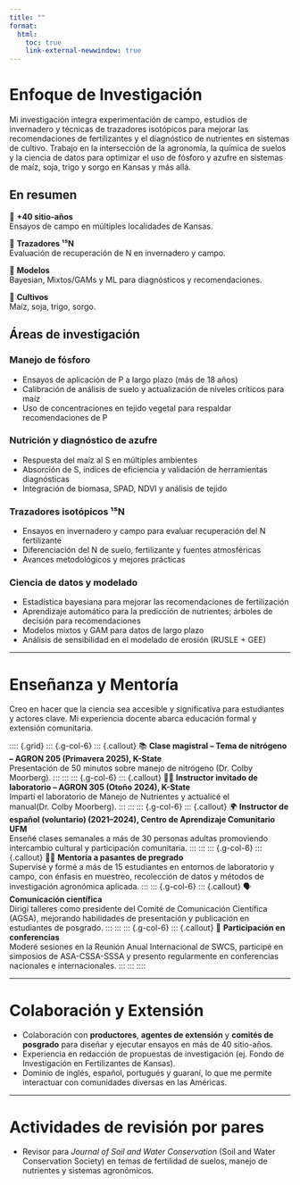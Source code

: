 ```yaml
---
title: ""
format:
  html:
    toc: true
    link-external-newwindow: true
---
```


# Enfoque de Investigación

Mi investigación integra experimentación de campo, estudios de invernadero y técnicas de trazadores isotópicos para mejorar las recomendaciones de fertilizantes y el diagnóstico de nutrientes en sistemas de cultivo. Trabajo en la intersección de la agronomía, la química de suelos y la ciencia de datos para optimizar el uso de fósforo y azufre en sistemas de maíz, soja, trigo y sorgo en Kansas y más allá.

## En resumen
:::: {.grid}
::: {.g-col-3}
::: {.callout}
📍 **+40 sitio-años**  
Ensayos de campo en múltiples localidades de Kansas.
:::
:::
::: {.g-col-3}
::: {.callout}
🧪 **Trazadores ¹⁵N**  
Evaluación de recuperación de N en invernadero y campo.
:::
:::
::: {.g-col-3}
::: {.callout}
🧮 **Modelos**  
Bayesian, Mixtos/GAMs y ML para diagnósticos y recomendaciones.
:::
:::
::: {.g-col-3}
::: {.callout}
🌾 **Cultivos**  
Maíz, soja, trigo, sorgo.
:::
:::
::::

## Áreas de investigación
::: {.panel-tabset}
### Manejo de fósforo
- Ensayos de aplicación de P a largo plazo (más de 18 años)  
- Calibración de análisis de suelo y actualización de niveles críticos para maíz  
- Uso de concentraciones en tejido vegetal para respaldar recomendaciones de P  

### Nutrición y diagnóstico de azufre
- Respuesta del maíz al S en múltiples ambientes  
- Absorción de S, índices de eficiencia y validación de herramientas diagnósticas  
- Integración de biomasa, SPAD, NDVI y análisis de tejido  

### Trazadores isotópicos ¹⁵N
- Ensayos en invernadero y campo para evaluar recuperación del N fertilizante  
- Diferenciación del N de suelo, fertilizante y fuentes atmosféricas  
- Avances metodológicos y mejores prácticas  

### Ciencia de datos y modelado
- Estadística bayesiana para mejorar las recomendaciones de fertilización  
- Aprendizaje automático para la predicción de nutrientes; árboles de decisión para recomendaciones  
- Modelos mixtos y GAM para datos de largo plazo  
- Análisis de sensibilidad en el modelado de erosión (RUSLE + GEE)
:::

---

# Enseñanza y Mentoría

Creo en hacer que la ciencia sea accesible y significativa para estudiantes y actores clave. Mi experiencia docente abarca educación formal y extensión comunitaria.

:::: {.grid}
::: {.g-col-6}
::: {.callout}
📚 **Clase magistral – Tema de nitrógeno – AGRON 205 (Primavera 2025), K-State**  
Presentación de 50 minutos sobre manejo de nitrógeno (Dr. Colby Moorberg).
:::
:::
::: {.g-col-6}
::: {.callout}
👩‍🏫 **Instructor invitado de laboratorio – AGRON 305 (Otoño 2024), K-State**  
Impartí el laboratorio de Manejo de Nutrientes y actualicé el manual(Dr. Colby Moorberg).
:::
:::
::: {.g-col-6}
::: {.callout}
🌍 **Instructor de español (voluntario) (2021–2024), Centro de Aprendizaje Comunitario UFM**  
Enseñé clases semanales a más de 30 personas adultas promoviendo intercambio cultural y participación comunitaria.
:::
:::
::: {.g-col-6}
::: {.callout}
🧑‍🔬 **Mentoría a pasantes de pregrado**  
Supervisé y formé a más de 15 estudiantes en entornos de laboratorio y campo, con énfasis en muestreo, recolección de datos y métodos de investigación agronómica aplicada.
:::
::: {.g-col-6}
::: {.callout}
🗣️ **Comunicación científica**  
Dirigí talleres como presidente del Comité de Comunicación Científica (AGSA), mejorando habilidades de presentación y publicación en estudiantes de posgrado.
:::
:::
::: {.g-col-6}
::: {.callout}
🎤 **Participación en conferencias**  
Moderé sesiones en la Reunión Anual Internacional de SWCS, participé en simposios de ASA-CSSA-SSSA y presento regularmente en conferencias nacionales e internacionales.
:::
:::
::::

---

# Colaboración y Extensión

- Colaboración con **productores**, **agentes de extensión** y **comités de posgrado** para diseñar y ejecutar ensayos en más de 40 sitio-años.  
- Experiencia en redacción de propuestas de investigación (ej. Fondo de Investigación en Fertilizantes de Kansas).  
- Dominio de inglés, español, portugués y guaraní, lo que me permite interactuar con comunidades diversas en las Américas.

---

# Actividades de revisión por pares

- Revisor para *Journal of Soil and Water Conservation* (Soil and Water Conservation Society) en temas de fertilidad de suelos, manejo de nutrientes y sistemas agronómicos.

